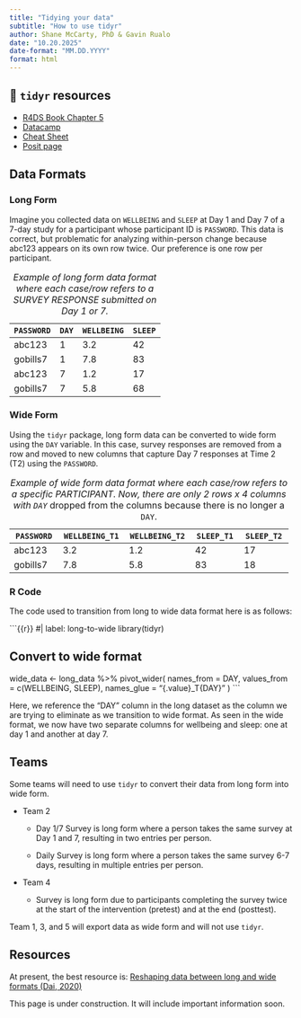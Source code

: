 ```yaml
---
title: "Tidying your data"
subtitle: "How to use tidyr"
author: Shane McCarty, PhD & Gavin Rualo
date: "10.20.2025"
date-format: "MM.DD.YYYY"
format: html
---
```


::: callout-tip
## 📖 `tidyr` resources

-   [R4DS Book Chapter 5](https://r4ds.hadley.nz/data-tidy.html)
-   [Datacamp](https://www.datacamp.com/courses/reshaping-data-with-tidyr)
-   [Cheat Sheet](https://rstudio.github.io/cheatsheets/tidyr.pdf)
-   [Posit page](https://rstudio.github.io/cheatsheets/html/tidyr.html)
:::

## Data Formats

### Long Form

Imagine you collected data on `WELLBEING` and `SLEEP` at Day 1 and Day 7 of a 7-day study for a participant whose participant ID is `PASSWORD`. This data is correct, but problematic for analyzing within-person change because abc123 appears on its own row twice. Our preference is one row per participant.

| `PASSWORD` | `DAY` | `WELLBEING` | `SLEEP` |
|------------|-------|-------------|---------|
| abc123     | 1     | 3.2         | 42      |
| gobills7   | 1     | 7.8         | 83      |
| abc123     | 7     | 1.2         | 17      |
| gobills7   | 7     | 5.8         | 68      |

: *Example of long form data format where each case/row refers to a SURVEY RESPONSE submitted on Day 1 or 7.*

### Wide Form

Using the `tidyr` package, long form data can be converted to wide form using the `DAY` variable. In this case, survey responses are removed from a row and moved to new columns that capture Day 7 responses at Time 2 (T2) using the `PASSWORD`.

| `PASSWORD` | `WELLBEING_T1` | `WELLBEING_T2` | `SLEEP_T1` | `SLEEP_T2` |
|------------|----------------|----------------|------------|------------|
| abc123     | 3.2            | 1.2            | 42         | 17         |
| gobills7   | 7.8            | 5.8            | 83         | 18         |

: *Example of wide form data format where each case/row refers to a specific PARTICIPANT. Now, there are only 2 rows x 4 columns with `DAY`* dropped from the columns because there is no longer a `DAY`.

### R Code

The code used to transition from long to wide data format here is as follows:

```{{r}}
#| label: long-to-wide
library(tidyr)

## Convert to wide format
wide_data <- long_data %>%
  pivot_wider(
    names_from = DAY,
    values_from = c(WELLBEING, SLEEP), 
    names_glue = "{.value}_T{DAY}" 
  )
```


Here, we reference the "DAY" column in the long dataset as the column we are trying to eliminate as we transition to wide format. As seen in the wide format, we now have two separate columns for wellbeing and sleep: one at day 1 and another at day 7.

## Teams

Some teams will need to use `tidyr` to convert their data from long form into wide form.

-   Team 2

    -   Day 1/7 Survey is long form where a person takes the same survey at Day 1 and 7, resulting in two entries per person.

    -   Daily Survey is long form where a person takes the same survey 6-7 days, resulting in multiple entries per person.

-   Team 4

    -   Survey is long form due to participants completing the survey twice at the start of the intervention (pretest) and at the end (posttest).

Team 1, 3, and 5 will export data as wide form and will not use `tidyr`.

## Resources

At present, the best resource is: [Reshaping data between long and wide formats (Dai, 2020)](https://shanghai.hosting.nyu.edu/data/r/reshaping.html)

::: callout-warning
This page is under construction. It will include important information soon.
:::
